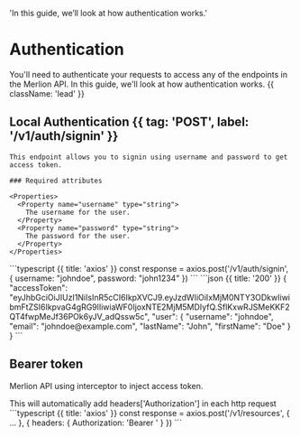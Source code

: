   'In this guide, we’ll look at how authentication works.'

# Authentication

You'll need to authenticate your requests to access any of the endpoints in the Merlion API. In this guide, we'll look at how authentication works. {{ className: 'lead' }}

## Local Authentication {{ tag: 'POST', label: '/v1/auth/signin' }}

<Row>
  <Col>

    This endpoint allows you to signin using username and password to get access token.

    ### Required attributes

    <Properties>
      <Property name="username" type="string">
        The username for the user.
      </Property>
      <Property name="password" type="string">
        The password for the user.
      </Property>
    </Properties>
  </Col>
  <Col sticky>
    <CodeGroup title="Request" tag="POST" label="/v1/auth/signin">
    ```typescript {{ title: 'axios' }}
    const response = axios.post('/v1/auth/signin', {
      username: "johndoe",
      password: "john1234"
    })
    ```
    </CodeGroup>
    <CodeGroup title="Response">
    ```json {{ title: '200' }}
    {
      "accessToken": "eyJhbGciOiJIUzI1NiIsInR5cCI6IkpXVCJ9.eyJzdWIiOiIxMjM0NTY3ODkwIiwibmFtZSI6IkpvaG4gRG9lIiwiaWF0IjoxNTE2MjM5MDIyfQ.SflKxwRJSMeKKF2QT4fwpMeJf36POk6yJV_adQssw5c",
      "user": {
        "username": "johndoe",
        "email": "johndoe@example.com",
        "lastName": "John",
        "firstName": "Doe"
      }
    }
    ```
    </CodeGroup>
  </Col>
</Row>


## Bearer token

Merlion API using interceptor to inject access token.

<Row>
  <Col>
    This will automatically add headers['Authorization'] in each http request
  </Col>
  <Col sticky>
    <CodeGroup title="Example" tag="POST" label="/v1/resources">
    ```typescript {{ title: 'axios' }}
    const response = axios.post('/v1/resources', {
      ...
    }, {
      headers: {
        Authorization: 'Bearer <accessToken>'
      }
    })
    ```
    </CodeGroup>
  </Col>
</Row>
